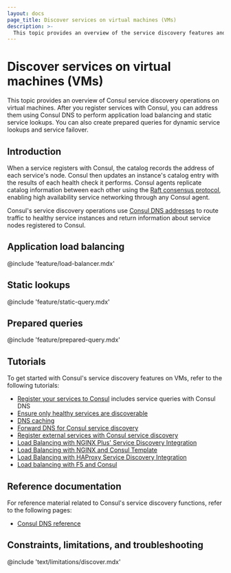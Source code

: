 ```yaml
---
layout: docs
page_title: Discover services on virtual machines (VMs)
description: >-
  This topic provides an overview of the service discovery features and operations enabled on virtual machines by Consul DNS, including application load balancing, static lookups, and prepared queries.
---
```


# Discover services on virtual machines (VMs)

This topic provides an overview of Consul service discovery operations on virtual machines. After you register services with Consul, you can address them using Consul DNS to perform application load balancing and static service lookups. You can also create prepared queries for dynamic service lookups and service failover.

## Introduction

When a service registers with Consul, the catalog records the address of each service's node. Consul then updates an instance's catalog entry with the results of each health check it performs. Consul agents replicate catalog information between each other using the [Raft consensus protocol](/consul/docs/architecture/consensus), enabling high availability service networking through any Consul agent.

Consul's service discovery operations use [Consul DNS addresses](consul/docs/discover/dns) to route traffic to healthy service instances and return information about service nodes registered to Consul.

## Application load balancing

@include 'feature/load-balancer.mdx'

## Static lookups

@include 'feature/static-query.mdx'

## Prepared queries

@include 'feature/prepared-query.mdx'

## Tutorials

To get started with Consul's service discovery features on VMs, refer to the following tutorials:

- [Register your services to Consul](/consul/tutorials/get-started-vms/virtual-machine-gs-service-discovery) includes service queries with Consul DNS
- [Ensure only healthy services are discoverable](/consul/tutorials/developer-discovery/service-registration-health-checks)
- [DNS caching](/consul/tutorials/networking/dns-caching)
- [Forward DNS for Consul service discovery](/consul/tutorials/networking/dns-forwarding)
- [Register external services with Consul service discovery](/consul/tutorials/developer-discovery/service-registration-external-services)
- [Load Balancing with NGINX Plus' Service Discovery Integration](/consul/tutorials/load-balancing/load-balancing-nginx-plus)
- [Load Balancing with NGINX and Consul Template](/consul/tutorials/load-balancing/load-balancing-nginx)
- [Load Balancing with HAProxy Service Discovery Integration](/consul/tutorials/load-balancing/load-balancing-haproxy)
- [Load balancing with F5 and Consul](/consul/tutorials/load-balancing/load-balancing-f5)

## Reference documentation

For reference material related to Consul's service discovery functions, refer to the following pages:

- [Consul DNS reference](/consul/docs/reference/dns)

## Constraints, limitations, and troubleshooting

@include 'text/limitations/discover.mdx'